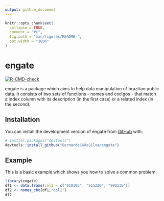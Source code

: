 ```yaml
---
output: github_document
---
```


<!-- README.md is generated from README.Rmd. Please edit that file -->

```r
knitr::opts_chunk$set(
  collapse = TRUE,
  comment = "#>",
  fig.path = "man/figures/README-",
  out.width = "100%"
)
```

# engate

<!-- badges: start -->
[![R-CMD-check](https://github.com/BernardoCGdaSilva/engate/workflows/R-CMD-check/badge.svg)](https://github.com/BernardoCGdaSilva/engate/actions)
<!-- badges: end -->

engate is a package which aims to help data manipulation of brazilian public data. It consists of two sets of functions - nomes and codigos - that match a index column with its description (in the first case) or a related index (in the second).

## Installation

You can install the development version of engate from [GitHub](https://github.com/) with:

``` r
# install.packages("devtools")
devtools::install_github("BernardoCGdaSilva/engate")
```

## Example

This is a basic example which shows you how to solve a common problem:

```r
library(engate)
df1 <- data.frame(col1 = c("010105", "515220", "992115"))
df2 <- nomes_cbo(df1,"col1")
df2
```
